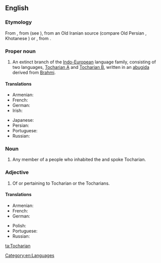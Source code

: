 ==English==
{{wikipedia|dab=Tocharian}}

===Etymology===
From {{etyl|la|en}} {{term|Tochari|lang=la}}, from {{etyl|grc|en}} {{term|Τόχαροι||Kucheans|tr=Tócharoi|lang=grc}} (see {{term|Τόχαρος|lang=grc}}), from an Old Iranian source (compare Old Persian {{term|tr=tuxāri-|lang=peo}}, Khotanese {{term|tr=ttahvāra|lang=kho}}) or {{etyl|sa|en}} {{term||tr=tukhāra|lang=sa}}{{rfscript|und|sc=Deva}}, from {{etyl|och|en}} {{term|tr=tokʷar|月氏||Yuezhi|lang=och}}.{{rfscript|und|sc=Xsux}}

===Proper noun===
{{en-proper noun}}

# An extinct branch of the [[Indo-European]] language family, consisting of two languages, [[Tocharian A]] and [[Tocharian B]], written in an [[abugida]] derived from [[Brahmi]].

====Translations====
{{trans-top|language}}
* Armenian: {{t-|hy|թոխարերեն|tr=tʿoxareren|sc=Armn}}
* French: {{t+|fr|tokharien|m}}
* German: {{t-|de|Tocharisch|n}}
* Irish: {{t-|ga|Tocáiris|f}}
{{trans-mid}}
* Japanese: {{t-|ja|トカラ語|tr=トカラご, tokara-go|sc=Jpan}}
* Persian: {{t|fa|تخاری|tr=Toxâri|sc=fa-Arab}}
* Portuguese: {{t-|pt|tocariano|m}}
* Russian: {{t+|ru|тохарский|sc=Cyrl}}
{{trans-bottom}}

===Noun===
{{en-noun}}

# Any member of a people who inhabited the {{w|Tarim Basin}} and spoke Tocharian.

===Adjective===
{{en-adj|-}}

# Of or pertaining to Tocharian or the Tocharians.

====Translations====
{{trans-top|related to Tocharians}}
* Armenian: {{t-|hy|թոխարական|tr=tʿoxarakan|sc=Armn}}
* French: {{t+|fr|tokharien|m}}
* German: {{t-|de|tocharisch}}
{{trans-mid}}
* Polish: {{t-|pl|tocharski|m}}
* Portuguese: {{t-|pt|tocariano|m}}
* Russian: {{t+|ru|тохарский|sc=Cyrl}}
{{trans-bottom}}

[[Category:en:Languages]]

[[ta:Tocharian]]
